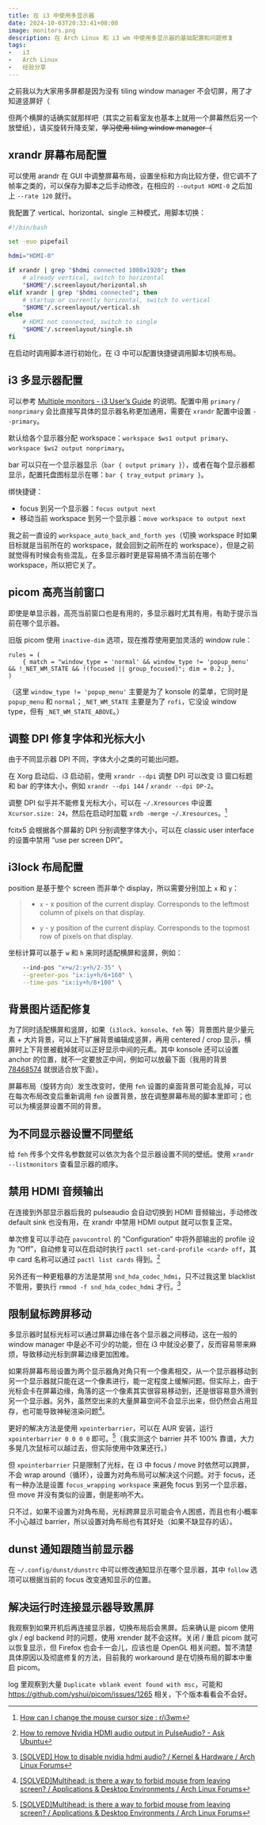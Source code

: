 ```yaml
---
title: 在 i3 中使用多显示器
date: 2024-10-03T20:33:41+08:00
image: monitors.png
description: 在 Arch Linux 和 i3 wm 中使用多显示器的基础配置和问题修复
tags:
-   i3
-   Arch Linux
-   经验分享
---
```


之前我以为大家用多屏都是因为没有 tiling window manager 不会切屏，用了才知道竖屏好（

<Excerpt />

但两个横屏的话确实就那样吧（其实之前看室友也基本上就用一个屏幕然后另一个放壁纸），请买旋转升降支架，~~学习使用 tiling window manager（~~

## xrandr 屏幕布局配置

可以使用 arandr 在 GUI 中调整屏幕布局，设置坐标和方向比较方便，但它调不了帧率之类的，可以保存为脚本之后手动修改，在相应的 `--output HDMI-0` 之后加上 `--rate 120` 就行。

我配置了 vertical、horizontal、single 三种模式，用脚本切换：

```bash
#!/bin/bash

set -euo pipefail

hdmi="HDMI-0"

if xrandr | grep "$hdmi connected 1080x1920"; then
    # already vertical, switch to horizontal
    "$HOME"/.screenlayout/horizontal.sh
elif xrandr | grep "$hdmi connected"; then
    # startup or currently horizontal, switch to vertical
    "$HOME"/.screenlayout/vertical.sh
else
    # HDMI not connected, switch to single
    "$HOME"/.screenlayout/single.sh
fi
```

在启动时调用脚本进行初始化，在 i3 中可以配置快捷键调用脚本切换布局。

## i3 多显示器配置

可以参考 [Multiple monitors - i3 User’s Guide](https://i3wm.org/docs/userguide.html#multi_monitor) 的说明。配置中用 `primary` / `nonprimary` 会比直接写具体的显示器名称更加通用，需要在 `xrandr` 配置中设置 `--primary`。

默认给各个显示器分配 workspace：`workspace $ws1 output primary`、`workspace $ws2 output nonprimary`。

bar 可以只在一个显示器显示（`bar { output primary }`），或者在每个显示器都显示，配置托盘图标显示在哪：`bar { tray_output primary }`。

绑快捷键：

-   focus 到另一个显示器：`focus output next`
-   移动当前 workspace 到另一个显示器：`move workspace to output next`

我之前一直设的 `workspace_auto_back_and_forth yes`（切换 workspace 时如果目标就是当前所在的 workspace，就会回到之前所在的 workspace），但是之前就觉得有时候会有些混乱，在多显示器时更是容易搞不清当前在哪个 workspace，所以把它关了。

## picom 高亮当前窗口

即使是单显示器，高亮当前窗口也是有用的，多显示器时尤其有用，有助于提示当前在哪个显示器。

旧版 picom 使用 `inactive-dim` 选项，现在推荐使用更加灵活的 window rule：

```
rules = (
    { match = "window_type = 'normal' && window_type != 'popup_menu' && !_NET_WM_STATE && !(focused || group_focused)"; dim = 0.2; },
)
```

（这里 `window_type != 'popup_menu'` 主要是为了 konsole 的菜单，它同时是 `popup_menu` 和 `normal`；`_NET_WM_STATE` 主要是为了 `rofi`，它没设 window type，但有 `_NET_WM_STATE_ABOVE`。）

## 调整 DPI 修复字体和光标大小

由于不同显示器 DPI 不同，字体大小之类的可能出问题。

在 Xorg 启动后、i3 启动前，使用 `xrandr --dpi` 调整 DPI 可以改变 i3 窗口标题和 bar 的字体大小，例如 `xrandr --dpi 144` / `xrandr --dpi DP-2`。

调整 DPI 似乎并不能修复光标大小，可以在 `~/.Xresources` 中设置 `Xcursor.size: 24`，然后在启动时加载 `xrdb -merge ~/.Xresources`。[^xcursor-size]

[^xcursor-size]: [How can I change the mouse cursor size : r/i3wm](https://www.reddit.com/r/i3wm/comments/8ix88z/how_can_i_change_the_mouse_cursor_size/)

fcitx5 会根据各个屏幕的 DPI 分别调整字体大小，可以在 classic user interface 的设置中禁用 “use per screen DPI”。

## i3lock 布局配置

position 是基于整个 screen 而非单个 display，所以需要分别加上 `x` 和 `y`：

>   -   `x` - x position of the current display.
>       Corresponds to the leftmost column of pixels on that display.
>
>   -   `y` - y position of the current display.
>       Corresponds to the topmost row of pixels on that display.

坐标计算可以基于 `w` 和 `h` 来同时适配横屏和竖屏，例如：

```bash
    --ind-pos "x+w/2:y+h/2-35" \
    --greeter-pos "ix:iy+h/6+160" \
    --time-pos "ix:iy+h/8+100" \
```

## 背景图片适配修复

为了同时适配横屏和竖屏，如果（`i3lock`、`konsole`、`feh` 等）背景图片是少量元素 + 大片背景，可以上下扩展背景编辑成竖屏，再用 centered / crop 显示，横屏时上下背景被截掉就可以正好显示中间的元素。其中 konsole 还可以设置 anchor 的位置，就不一定要放正中间，例如可以放最下面（<span class="heimu">我用的背景 [78468574](https://www.pixiv.net/artworks/78468574) 就很适合放下面</span>）。

屏幕布局（旋转方向）发生改变时，使用 `feh` 设置的桌面背景可能会乱掉，可以在每次布局改变后重新调用 `feh` 设置背景，放在调整屏幕布局的脚本里即可；也可以为横竖屏设置不同的背景。

## 为不同显示器设置不同壁纸

给 `feh` 传多个文件名参数就可以依次为各个显示器设置不同的壁纸。使用 `xrandr --listmonitors` 查看显示器的顺序。

## 禁用 HDMI 音频输出

在连接到外部显示器后我的 pulseaudio 会自动切换到 HDMI 音频输出，手动修改 default sink 也没有用，在 xrandr 中禁用 HDMI output 就可以恢复正常。

单次修复可以手动在 `pavucontrol` 的 “Configuration” 中将外部输出的 profile 设为 “Off”，自动修复可以在启动时执行 `pactl set-card-profile <card> off`，其中 card 名称可以通过 `pactl list cards` 得到。[^pulseaudio-hdmi]

[^pulseaudio-hdmi]: [How to remove Nvidia HDMI audio output in PulseAudio? - Ask Ubuntu](https://askubuntu.com/questions/15497/how-to-remove-nvidia-hdmi-audio-output-in-pulseaudio/)

另外还有一种更粗暴的方法是禁用 `snd_hda_codec_hdmi`，只不过我这里 blacklist 不管用，要执行 `rmmod -f snd_hda_codec_hdmi` 才行。[^rmmod-hdmi]

[^rmmod-hdmi]: [\[SOLVED\] How to disable nvidia hdmi audio? / Kernel & Hardware / Arch Linux Forums](https://bbs.archlinux.org/viewtopic.php?id=253258)

## 限制鼠标跨屏移动

多显示器时鼠标光标可以通过屏幕边缘在各个显示器之间移动，这在一般的 window manager 中是必不可少的功能，但在 i3 中就没必要了，反而容易带来麻烦，导致移动光标到屏幕边缘更加困难。

如果将屏幕布局设置为两个显示器角对角只有一个像素相交，从一个显示器移动到另一个显示器就只能在这一个像素进行，能一定程度上缓解问题。但实际上，由于光标会卡在屏幕边缘，角落的这一个像素其实很容易移动到，还是很容易意外滑到另一个显示器。另外，虽然空出来的大量屏幕空间不会显示出来，但仍然会占用显存，也可能导致神秘渲染问题[^pointer-barrier]。

更好的解决方法是使用 `xpointerbarrier`，可以在 AUR 安装，运行 `xpointerbarrier 0 0 0 0` 即可。[^pointer-barrier]（我实测这个 barrier 并不 100% 靠谱，大力多晃几次鼠标可以越过去，但实际使用中效果还行。）

[^pointer-barrier]: [\[SOLVED\]Multihead: is there a way to forbid mouse from leaving screen? / Applications & Desktop Environments / Arch Linux Forums](https://bbs.archlinux.org/viewtopic.php?id=258091)

但 `xpointerbarrier` 只是限制了光标，在 i3 中 focus / move 时依然可以跨屏，不会 wrap around（循环），设置为对角布局可以解决这个问题。对于 focus，还有一种办法是设置 `focus_wrapping workspace` 来避免 focus 到另一个显示器，但 move 并没有类似的设置，倒是影响不大。

只不过，如果不设置为对角布局，光标跨屏显示可能会令人困惑，而且也有小概率不小心越过 barrier，所以设置对角布局也有其好处（如果不缺显存的话）。

## dunst 通知跟随当前显示器

在 `~/.config/dunst/dunstrc` 中可以修改通知显示在哪个显示器，其中 `follow` 选项可以根据当前的 focus 改变通知显示的位置。

## 解决运行时连接显示器导致黑屏

我观察到如果开机后再连接显示器，切换布局后会黑屏。后来确认是 picom 使用 glx / egl backend 时的问题，使用 xrender 就不会这样。关闭 / 重启 picom 就可以恢复显示，但 Firefox 也会卡一会儿，应该也是 OpenGL 相关问题。暂不清楚具体原因以及彻底修复的方法，目前我的 workaround 是在切换布局的脚本中重启 picom。

log 里观察到大量 `Duplicate vblank event found with msc`，可能和 https://github.com/yshui/picom/issues/1265 相关，下个版本看看会不会好。
